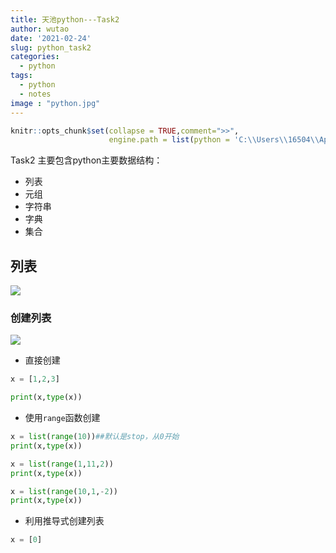 ```yaml
---
title: 天池python---Task2
author: wutao
date: '2021-02-24'
slug: python_task2
categories:
  - python
tags:
  - python
  - notes
image : "python.jpg"
---
```


```r
knitr::opts_chunk$set(collapse = TRUE,comment=">>",
                      engine.path = list(python = 'C:\\Users\\16504\\AppData\\Local\\Programs\\Python\\Python38\\python.exe'))
```


Task2 主要包含python主要数据结构：

- 列表
- 元组
- 字符串
- 字典
- 集合

## 列表

![](https://picgo-wutao.oss-cn-shanghai.aliyuncs.com/img/列表 - 坚果云_00.png)

### 创建列表

![](https://picgo-wutao.oss-cn-shanghai.aliyuncs.com/img/image-20210224222711937.png)

- 直接创建

```python
x = [1,2,3]

print(x,type(x))
```

- 使用`range`函数创建

```python
x = list(range(10))##默认是stop，从0开始
print(x,type(x))

x = list(range(1,11,2))
print(x,type(x))

x = list(range(10,1,-2))
print(x,type(x))
```

- 利用推导式创建列表

```python
x = [0]
```


